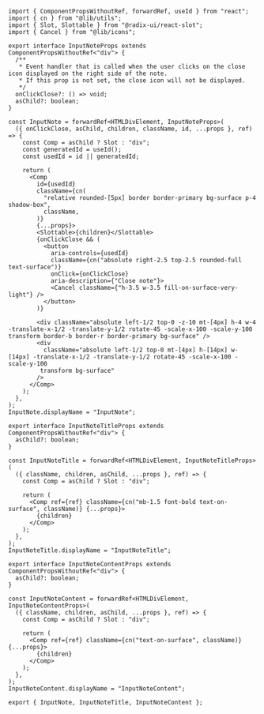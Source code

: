 ```tsx
import { ComponentPropsWithoutRef, forwardRef, useId } from "react";
import { cn } from "@lib/utils";
import { Slot, Slottable } from "@radix-ui/react-slot";
import { Cancel } from "@lib/icons";

export interface InputNoteProps extends ComponentPropsWithoutRef<"div"> {
  /**
   * Event handler that is called when the user clicks on the close icon displayed on the right side of the note.
   * If this prop is not set, the close icon will not be displayed.
   */
  onClickClose?: () => void;
  asChild?: boolean;
}

const InputNote = forwardRef<HTMLDivElement, InputNoteProps>(
  ({ onClickClose, asChild, children, className, id, ...props }, ref) => {
    const Comp = asChild ? Slot : "div";
    const generatedId = useId();
    const usedId = id || generatedId;

    return (
      <Comp
        id={usedId}
        className={cn(
          "relative rounded-[5px] border border-primary bg-surface p-4 shadow-box",
          className,
        )}
        {...props}>
        <Slottable>{children}</Slottable>
        {onClickClose && (
          <button
            aria-controls={usedId}
            className={cn("absolute right-2.5 top-2.5 rounded-full text-surface")}
            onClick={onClickClose}
            aria-description={"Close note"}>
            <Cancel className={"h-3.5 w-3.5 fill-on-surface-very-light"} />
          </button>
        )}

        <div className="absolute left-1/2 top-0 -z-10 mt-[4px] h-4 w-4 -translate-x-1/2 -translate-y-1/2 rotate-45 -scale-x-100 -scale-y-100 transform border-b border-r border-primary bg-surface" />
        <div
          className="absolute left-1/2 top-0 mt-[4px] h-[14px] w-[14px] -translate-x-1/2 -translate-y-1/2 rotate-45 -scale-x-100 -scale-y-100
         transform bg-surface"
        />
      </Comp>
    );
  },
);
InputNote.displayName = "InputNote";

export interface InputNoteTitleProps extends ComponentPropsWithoutRef<"div"> {
  asChild?: boolean;
}

const InputNoteTitle = forwardRef<HTMLDivElement, InputNoteTitleProps>(
  ({ className, children, asChild, ...props }, ref) => {
    const Comp = asChild ? Slot : "div";

    return (
      <Comp ref={ref} className={cn("mb-1.5 font-bold text-on-surface", className)} {...props}>
        {children}
      </Comp>
    );
  },
);
InputNoteTitle.displayName = "InputNoteTitle";

export interface InputNoteContentProps extends ComponentPropsWithoutRef<"div"> {
  asChild?: boolean;
}

const InputNoteContent = forwardRef<HTMLDivElement, InputNoteContentProps>(
  ({ className, children, asChild, ...props }, ref) => {
    const Comp = asChild ? Slot : "div";

    return (
      <Comp ref={ref} className={cn("text-on-surface", className)} {...props}>
        {children}
      </Comp>
    );
  },
);
InputNoteContent.displayName = "InputNoteContent";

export { InputNote, InputNoteTitle, InputNoteContent };

```